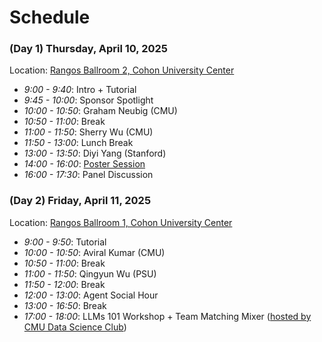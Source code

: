 # Schedule 

### (Day 1) Thursday, April 10, 2025

Location: [Rangos Ballroom 2, Cohon University Center](https://www.cmu.edu/cohon-university-center/images/floor-plans/CUC_2.pdf)

- _9:00 - 9:40_: Intro + Tutorial
- _9:45 - 10:00_: Sponsor Spotlight
- _10:00 - 10:50_: Graham Neubig (CMU)
- _10:50 - 11:00_: Break
- _11:00 - 11:50_: Sherry Wu (CMU)
- _11:50 - 13:00_: Lunch Break
- _13:00 - 13:50_: Diyi Yang (Stanford)
- _14:00 - 16:00_: [Poster Session](/posters)
- _16:00 - 17:30_: Panel Discussion

### (Day 2) Friday, April 11, 2025 

Location: [Rangos Ballroom 1, Cohon University Center](https://www.cmu.edu/cohon-university-center/images/floor-plans/CUC_2.pdf)
- _9:00 - 9:50_: Tutorial
- _10:00 - 10:50_: Aviral Kumar (CMU)
- _10:50 - 11:00_: Break
- _11:00 - 11:50_: Qingyun Wu (PSU)
- _11:50 - 12:00_: Break
- _12:00 - 13:00_: Agent Social Hour
- _13:00 - 16:50_: Break
- _17:00 - 18:00_: LLMs 101 Workshop + Team Matching Mixer ([hosted by CMU Data Science Club](https://cmudsc.com/agents/))

